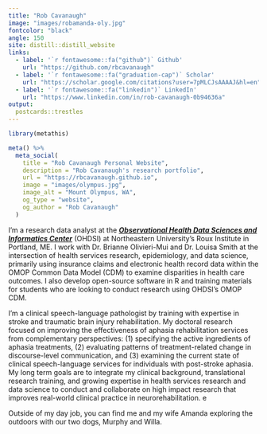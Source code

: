 ```yaml
---
title: "Rob Cavanaugh"
image: "images/robamanda-oly.jpg"
fontcolor: "black"
angle: 150
site: distill::distill_website
links:
  - label: '`r fontawesome::fa("github")` Github'
    url: "https://github.com/rbcavanaugh"
  - label: '`r fontawesome::fa("graduation-cap")` Scholar'
    url: "https://scholar.google.com/citations?user=7pMLCJsAAAAJ&hl=en"
  - label: '`r fontawesome::fa("linkedin")` LinkedIn'
    url: "https://www.linkedin.com/in/rob-cavanaugh-0b94636a"
output:
  postcards::trestles
---
```

 
```r
library(metathis)

meta() %>%
  meta_social(
    title = "Rob Cavanaugh Personal Website",
    description = "Rob Cavanaugh's research portfolio",
    url = "https://rbcavanaugh.github.io",
    image = "images/olympus.jpg",
    image_alt = "Mount Olympus, WA",
    og_type = "website",
    og_author = "Rob Cavanaugh"
  )

```

I'm a research data analyst at the [***Observational Health Data Sciences and Informatics Center***](https://ohdsi.northeastern.edu) (OHDSI) at Northeastern University's Roux Institute in Portland, ME. I work with Dr. Brianne Olivieri-Mui and Dr. Louisa Smith at the intersection of health services research, epidemiology, and data science, primarily using insurance claims and electronic health record data within the OMOP Common Data Model (CDM) to examine disparities in health care outcomes. I also develop open-source software in R and training materials for students who are looking to conduct research using OHDSI's OMOP CDM. 

I'm a clinical speech-language pathologist by training with expertise in stroke and traumatic brain injury rehabilitation. My doctoral research focused on improving the effectiveness of aphasia rehabilitation services from complementary perspectives: (1) specifying the active ingredients of aphasia treatments, (2) evaluating patterns of treatment-related change in discourse-level communication, and (3) examining the current state of clinical speech-language services for individuals with post-stroke aphasia. My long term goals are to integrate my clinical background, translational research training, and growing expertise in health services research and data science to conduct and collaborate on high impact research that improves real-world clinical practice in neurorehabilitation. e

Outside of my day job, you can find me and my wife Amanda exploring the outdoors with our two dogs, Murphy and Willa.


